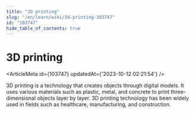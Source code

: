 ```yaml
---
title: "3D printing"
slug: "/en/learn/wiki/3d-printing-103747"
id: "103747"
hide_table_of_contents: true
---
```



# 3D printing

<ArticleMeta id={103747} updatedAt={'2023-10-12 02:21:54'} />
<div className='border-solid border-b border-t-0 my-4 border-[var(--ifm-color-gray-300)]' />

3D printing is a technology that creates objects through digital models. It uses various materials such as plastic, metal, and concrete to print three-dimensional objects layer by layer. 3D printing technology has been widely used in fields such as healthcare, manufacturing, and construction.
